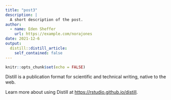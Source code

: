 ```yaml
---
title: "post3"
description: |
  A short description of the post.
author:
  - name: Eden Sheffer
    url: https://example.com/norajones
date: 2021-12-6
output:
  distill::distill_article:
    self_contained: false
---
```



```r
knitr::opts_chunk$set(echo = FALSE)
```

Distill is a publication format for scientific and technical writing, native to the web.

Learn more about using Distill at <https://rstudio.github.io/distill>.


